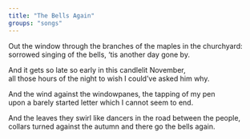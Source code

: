 ```yaml
---
title: "The Bells Again"
groups: "songs"
---
```


Out the window through the branches of the maples in the churchyard:\
sorrowed singing of the bells, ‘tis another day gone by.

And it gets so late so early in this candlelit November,\
all those hours of the night to wish I could’ve asked him why.

And the wind against the windowpanes, the tapping of my pen\
upon a barely started letter which I cannot seem to end.

And the leaves they swirl like dancers in the road between the people,\
collars turned against the autumn and there go the bells again.